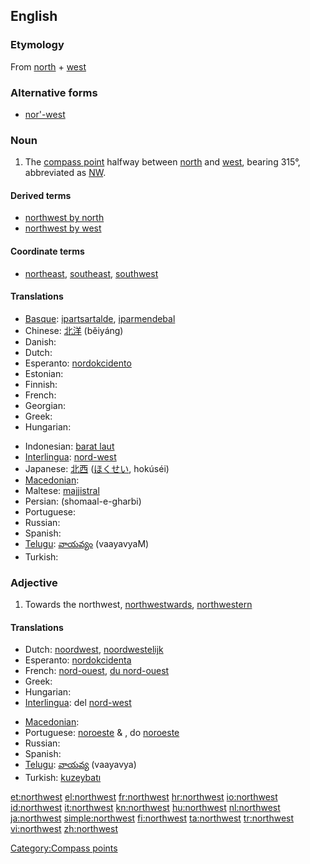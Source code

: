 {{wikipedia|dab=Northwest}}
==English==

===Etymology===
From [[north]] + [[west]]

===Alternative forms===
* [[nor'-west]]

===Noun===
{{en-noun}}

# The [[compass point]] halfway between [[north]] and [[west]], bearing 315°, abbreviated as [[NW]].

====Derived terms====
* [[northwest by north]]
* [[northwest by west]]

====Coordinate terms====
* {{sense|compass point}} [[northeast]], [[southeast]], [[southwest]]

====Translations====
{{trans-top|compass point}}
* [[Basque]]: [[ipartsartalde]], [[iparmendebal]]
* Chinese: [[北洋]] (běiyáng)
* Danish: {{t|da|nordvest}}
* Dutch: {{t-|nl|noordwesten|n}}
* Esperanto: [[nordokcidento]]
* Estonian: {{t-|et|loe}}
* Finnish: {{t+|fi|luode}}
* French: {{t+|fr|nord-ouest|m}}
* Georgian: {{t|ka|ჩრდილო-დასავლეთი|tr=chrdilo-dasavleti|sc=Geor|xs=Georgian}}
* Greek: {{t+|el|βορειοδυτικά|tr=voreiodytiká}}
* Hungarian: {{t+|hu|északnyugat}}
{{trans-mid}}
* Indonesian: [[barat laut]]
* [[Interlingua]]: [[nord-west]]
* Japanese: [[北西]] ([[ほくせい]], hokúséi)
* [[Macedonian]]: {{t-|mk|северозапад|m|tr=severozápad}}
* Maltese: [[majjistral]]
* Persian: {{fa-Arab|[[شمال غربی]]}} (shomaal-e-gharbi)
* Portuguese: {{t+|pt|noroeste|m}}
* Russian: {{t+|ru|северо-запад|m|tr=sévero-západ}}
* Spanish: {{t-|es|noroeste|m}}
* [[Telugu]]: [[వాయవ్యం]] (vaayavyaM)
* Turkish: {{t+|tr|kuzeybatı}}
{{trans-bottom}}

===Adjective===
{{en-adj}}

# Towards the northwest, [[northwestward]]s, [[northwestern]]

====Translations====
{{trans-top|towards the northwest}}
* Dutch: [[noordwest]], [[noordwestelijk]]
* Esperanto: [[nordokcidenta]]
* French: [[nord-ouest]], [[du nord-ouest]]
* Greek: {{t+|el|βορειοδυτικός|tr=voreiodytikós}}
* Hungarian: {{t|hu|északnyugati}}
* [[Interlingua]]: del [[nord-west]]
{{trans-mid}}
* [[Macedonian]]: {{t|mk|северозападно|tr=severozápadno}}
* Portuguese: [[noroeste]] {{m}} & {{f}}, do [[noroeste]]
* Russian: {{t+|ru|северо-западный|tr=sévero-západnyj}}
* Spanish: {{t-|es|noroeste|alt=del noroeste}}
* [[Telugu]]: [[వాయవ్య]] (vaayavya)
* Turkish: [[kuzeybatı]]
{{trans-bottom}}

[[Category:Compass points]]

[[et:northwest]]
[[el:northwest]]
[[fr:northwest]]
[[hr:northwest]]
[[io:northwest]]
[[id:northwest]]
[[it:northwest]]
[[kn:northwest]]
[[hu:northwest]]
[[nl:northwest]]
[[ja:northwest]]
[[simple:northwest]]
[[fi:northwest]]
[[ta:northwest]]
[[tr:northwest]]
[[vi:northwest]]
[[zh:northwest]]